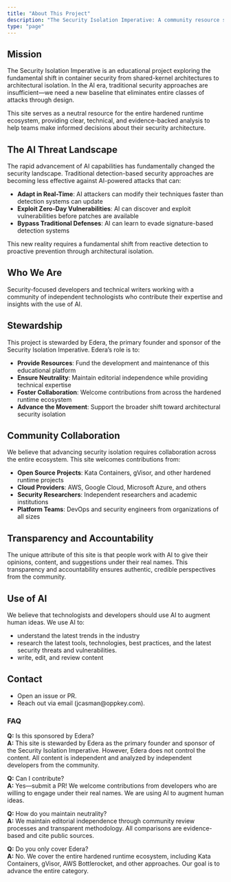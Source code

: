 ```yaml
---
title: "About This Project"
description: "The Security Isolation Imperative: A community resource stewarded by Edera."
type: "page"
---
```


## Mission

The Security Isolation Imperative is an educational project exploring the fundamental shift in container security from shared-kernel architectures to architectural isolation. In the AI era, traditional security approaches are insufficient—we need a new baseline that eliminates entire classes of attacks through design.

This site serves as a neutral resource for the entire hardened runtime ecosystem, providing clear, technical, and evidence-backed analysis to help teams make informed decisions about their security architecture.

## The AI Threat Landscape

The rapid advancement of AI capabilities has fundamentally changed the security landscape. Traditional detection-based security approaches are becoming less effective against AI-powered attacks that can:

- **Adapt in Real-Time**: AI attackers can modify their techniques faster than detection systems can update
- **Exploit Zero-Day Vulnerabilities**: AI can discover and exploit vulnerabilities before patches are available
- **Bypass Traditional Defenses**: AI can learn to evade signature-based detection systems

This new reality requires a fundamental shift from reactive detection to proactive prevention through architectural isolation.

## Who We Are

Security-focused developers and technical writers working with a community of independent technologists who contribute their expertise and insights with the use of AI.

## Stewardship

This project is stewarded by Edera, the primary founder and sponsor of the Security Isolation Imperative. Edera's role is to:

- **Provide Resources**: Fund the development and maintenance of this educational platform
- **Ensure Neutrality**: Maintain editorial independence while providing technical expertise
- **Foster Collaboration**: Welcome contributions from across the hardened runtime ecosystem
- **Advance the Movement**: Support the broader shift toward architectural security isolation

## Community Collaboration

We believe that advancing security isolation requires collaboration across the entire ecosystem. This site welcomes contributions from:

- **Open Source Projects**: Kata Containers, gVisor, and other hardened runtime projects
- **Cloud Providers**: AWS, Google Cloud, Microsoft Azure, and others
- **Security Researchers**: Independent researchers and academic institutions
- **Platform Teams**: DevOps and security engineers from organizations of all sizes

## Transparency and Accountability

The unique attribute of this site is that people work with AI to give their opinions, content, and suggestions under their real names. This transparency and accountability ensures authentic, credible perspectives from the community.

## Use of AI

We believe that technologists and developers should use AI to augment human ideas. We use AI to:

- understand the latest trends in the industry
- research the latest tools, technologies, best practices, and the 
  latest security threats and vulnerabilities.
- write, edit, and review content

## Contact

- Open an issue or PR.  
- Reach out via email (jcasman@oppkey.com).

### FAQ

**Q:** Is this sponsored by Edera?  
**A:** This site is stewarded by Edera as the primary founder and sponsor of the Security Isolation Imperative. However, Edera does not control the content. All content is independent and analyzed by independent developers from the community.

**Q:** Can I contribute?  
**A:** Yes—submit a PR! We welcome contributions from developers who are willing to engage under their real names. We are using AI to augment human ideas.

**Q:** How do you maintain neutrality?  
**A:** We maintain editorial independence through community review processes and transparent methodology. All comparisons are evidence-based and cite public sources.

**Q:** Do you only cover Edera?  
**A:** No. We cover the entire hardened runtime ecosystem, including Kata Containers, gVisor, AWS Bottlerocket, and other approaches. Our goal is to advance the entire category.
